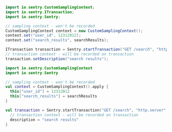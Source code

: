 ```java {tabTitle:Java}
import io.sentry.CustomSamplingContext;
import io.sentry.ITransaction;
import io.sentry.Sentry;

// sampling context - won't be recorded
CustomSamplingContext context = new CustomSamplingContext();
context.set("user_id", 12312012);
context.set("search_results", searchResults);

ITransaction transaction = Sentry.startTransaction("GET /search", "http.server", context);
// transaction context - will be recorded on transaction
transaction.setDescription("search results");
```

```kotlin {tabTitle:Kotlin}
import io.sentry.CustomSamplingContext
import io.sentry.Sentry

// sampling context - won't be recorded
val context = CustomSamplingContext().apply {
  this["user_id"] = 12312012
  this["search_results"] = searchResults
}

val transaction = Sentry.startTransaction("GET /search", "http.server", context).apply {
  // transaction context - will be recorded on transaction
  description = "search results"
}
```
